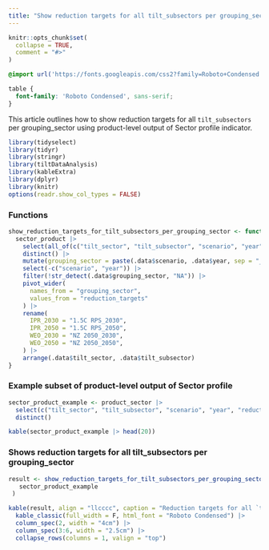```yaml
---
title: "Show reduction targets for all tilt_subsectors per grouping_sector"
---
```


```r
knitr::opts_chunk$set(
  collapse = TRUE,
  comment = "#>"
)
```

```css
@import url('https://fonts.googleapis.com/css2?family=Roboto+Condensed:wght@400;700&display=swap');

table {
  font-family: 'Roboto Condensed', sans-serif;
}
```

This article outlines how to show reduction targets for all `tilt_subsectors` per
grouping_sector using product-level output of Sector profile indicator.

```r
library(tidyselect)
library(tidyr)
library(stringr)
library(tiltDataAnalysis)
library(kableExtra)
library(dplyr)
library(knitr)
options(readr.show_col_types = FALSE)
```

### Functions

```r
show_reduction_targets_for_tilt_subsectors_per_grouping_sector <- function(sector_product) {
  sector_product |>
    select(all_of(c("tilt_sector", "tilt_subsector", "scenario", "year", "reduction_targets"))) |>
    distinct() |>
    mutate(grouping_sector = paste(.data$scenario, .data$year, sep = "_")) |>
    select(-c("scenario", "year")) |>
    filter(!str_detect(.data$grouping_sector, "NA")) |>
    pivot_wider(
      names_from = "grouping_sector",
      values_from = "reduction_targets"
    ) |>
    rename(
      IPR_2030 = "1.5C RPS_2030",
      IPR_2050 = "1.5C RPS_2050",
      WEO_2030 = "NZ 2050_2030",
      WEO_2050 = "NZ 2050_2050",
    ) |>
    arrange(.data$tilt_sector, .data$tilt_subsector)
}
```

### Example subset of product-level output of Sector profile

```r
sector_product_example <- product_sector |>
  select(c("tilt_sector", "tilt_subsector", "scenario", "year", "reduction_targets")) |>
  distinct()

kable(sector_product_example |> head(20))
```

### Shows reduction targets for all tilt_subsectors per grouping_sector

```r
result <- show_reduction_targets_for_tilt_subsectors_per_grouping_sector(
   sector_product_example
 )

kable(result, align = "llcccc", caption = "Reduction targets for all `tilt_subsectors` per grouping_sector", escape = F) |>
  kable_classic(full_width = F, html_font = "Roboto Condensed") |>
  column_spec(2, width = "4cm") |>
  column_spec(3:6, width = "2.5cm") |>
  collapse_rows(columns = 1, valign = "top")
```
